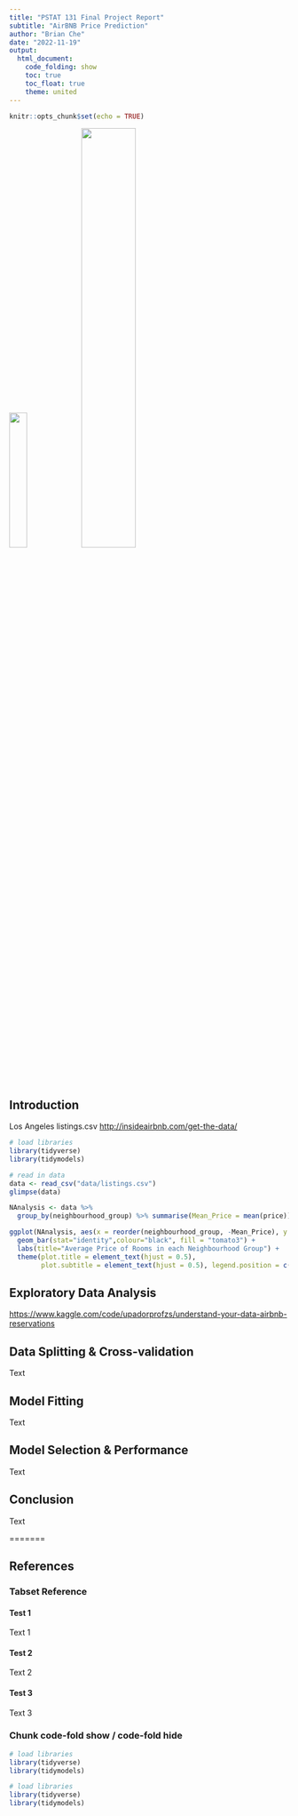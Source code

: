 ```yaml
---
title: "PSTAT 131 Final Project Report"
subtitle: "AirBNB Price Prediction"
author: "Brian Che"
date: "2022-11-19"
output:
  html_document:
    code_folding: show
    toc: true
    toc_float: true
    theme: united
---
```


```r
knitr::opts_chunk$set(echo = TRUE)
```

![](images/AirBNB_logo.png){width="25%"} ![](images/AirBNB_LA.jpg){width="44%"}

## Introduction

Los Angeles listings.csv <http://insideairbnb.com/get-the-data/>

```r
# load libraries
library(tidyverse)
library(tidymodels)
```

```r
# read in data
data <- read_csv("data/listings.csv") 
glimpse(data)

NAnalysis <- data %>% 
  group_by(neighbourhood_group) %>% summarise(Mean_Price = mean(price))

ggplot(NAnalysis, aes(x = reorder(neighbourhood_group, -Mean_Price), y = Mean_Price)) + 
  geom_bar(stat="identity",colour="black", fill = "tomato3") + 
  labs(title="Average Price of Rooms in each Neighbourhood Group") + 
  theme(plot.title = element_text(hjust = 0.5),
        plot.subtitle = element_text(hjust = 0.5), legend.position = c(0.8, 0.5)) + xlab("") + ylab("Mean Price")
```

## Exploratory Data Analysis

<https://www.kaggle.com/code/upadorprofzs/understand-your-data-airbnb-reservations>

## Data Splitting & Cross-validation

Text

## Model Fitting

Text

## Model Selection & Performance

Text

## Conclusion

Text

=======

## References

### Tabset Reference {.tabset}

#### Test 1

Text 1

#### Test 2

Text 2

#### Test 3

Text 3

### Chunk code-fold show / code-fold hide

```r
# load libraries
library(tidyverse)
library(tidymodels)
```

```r
# load libraries
library(tidyverse)
library(tidymodels)
```
